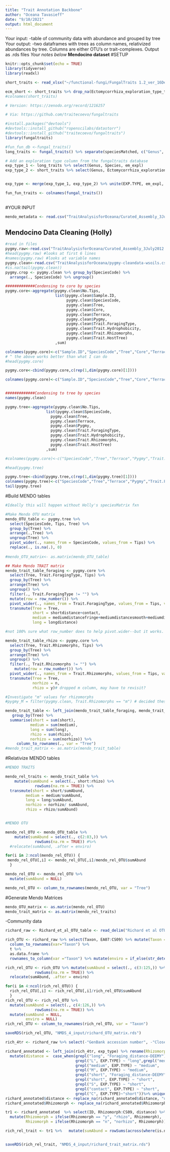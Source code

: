 ```yaml
---
title: "Trait Annotation Backbone"
author: "Oceana Tavasieff"
date: "9/10/2021"
output: html_document
---
```


Your input: -table of community data with abundance and grouped by tree
Your output: -two dataframes with trees as column names, relativized abundances by tree. Columns are either OTU's or trait-complexes. Output as .rds files
*Your notes below*
**Mendocino dataset**
#SETUP
```r
knitr::opts_chunk$set(echo = TRUE)
library(tidyverse)
library(readxl)
```
```r
short_traits <- read_xlsx("~/functional-fungi/FungalTraits 1.2_ver_16Dec_2020.xlsx") %>% rename(Genus = GENUS) 

ecm_short <- short_traits %>% drop_na(Ectomycorrhiza_exploration_type_template) %>% arrange(Genus)
#colnames(short_traits)
```

```r
# Version: https://zenodo.org/record/1216257

# Via: https://github.com/traitecoevo/fungaltraits

#install.packages("devtools")
#devtools::install_github("ropenscilabs/datastorr")
#devtools::install_github("traitecoevo/fungaltraits")
library(fungaltraits)
```

```r
#fun_fun_db <-fungal_traits()
long_traits <- fungal_traits() %>% separate(speciesMatched, c("Genus", "Species", "Subspecies", "Etc"), " ")

# Add an exploration type column from the fungaltraits database 
exp_type_1 <- long_traits %>% select(Genus, Species, em_expl)
exp_type_2 <- short_traits %>% select(Genus, Ectomycorrhiza_exploration_type_template)


exp_type <- merge(exp_type_1, exp_type_2) %>% unite(EXP.TYPE, em_expl, Ectomycorrhiza_exploration_type_template, sep = "_", na.rm=T) 

fun_fun_traits <- colnames(fungal_traits())
 
```


#YOUR INPUT
```r
mendo_metadata <- read.csv("TraitAnalysisforOceana/Curated_Assembly_3July2012.csv")
```
## Mendocino Data Cleaning (Holly)
```r
#read in files
pygmy.raw<-read.csv("TraitAnalysisforOceana/Curated_Assembly_3July2012.csv")
#head(pygmy.raw) #looks at first 6 lines
#names(pygmy.raw) #looks at variable names
pygmy.clean<-read.csv("TraitAnalysisforOceana/pygmy-cleandata-wsoils.csv")
#is.na(tail(pygmy.clean))
pygmy.crop <- pygmy.clean %>% group_by(SpeciesCode) %>% 
  arrange(., SpeciesCode) %>% ungroup()
```
```r
#############Condensing to core by species
pygmy.core<-aggregate(pygmy.clean$No.Tips,
                      list(pygmy.clean$Sample.ID,
                           pygmy.clean$SpeciesCode,
                           pygmy.clean$Tree,
                           pygmy.clean$Core,
                           pygmy.clean$Terrace,
                           pygmy.clean$Pygmy,
                           pygmy.clean$Trait.ForagingType,
                           pygmy.clean$Trait.Hydrophobicity,
                           pygmy.clean$Trait.Rhizomorphs,
                           pygmy.clean$Trait.HostTree)
                      ,sum)

colnames(pygmy.core)<-c("Sample.ID","SpeciesCode","Tree","Core","Terrace","Pygmy","Trait.ForagingType","Trait.Hydrophobicity","Trait.Rhizomorphs","Trait.HostTree","Tips")
# ^ the above works better than what I can do
#head(pygmy.core)

pygmy.core<-cbind(pygmy.core,c(rep(1,dim(pygmy.core)[1])))

colnames(pygmy.core)<-c("Sample.ID","SpeciesCode","Tree","Core","Terrace","Pygmy","Trait.ForagingType","Trait.Hydrophobicity","Trait.Rhizomorphs","Trait.HostTree","Tips","Spp")


#############Condensing to tree by species
names(pygmy.clean)

pygmy.tree<-aggregate(pygmy.clean$No.Tips,
                  list(pygmy.clean$SpeciesCode,
                    pygmy.clean$Tree,
                    pygmy.clean$Terrace,
                    pygmy.clean$Pygmy,
                    pygmy.clean$Trait.ForagingType,
                    pygmy.clean$Trait.Hydrophobicity,
                    pygmy.clean$Trait.Rhizomorphs,
                    pygmy.clean$Trait.HostTree)
                  ,sum)

#colnames(pygmy.core)<-c("SpeciesCode","Tree","Terrace","Pygmy","Trait.ForagingType","Trait.Hydrophobicity","Trait.Rhizomorphs",Tips")

#head(pygmy.tree)

pygmy.tree<-cbind(pygmy.tree,c(rep(1,dim(pygmy.tree)[1])))
colnames(pygmy.tree)<-c("SpeciesCode","Tree","Terrace","Pygmy","Trait.ForagingType","Trait.Hydrophobicity","Trait.Rhizomorphs","Trait.HostTree","Tips","Spp")
tail(pygmy.tree)
```


#Build MENDO tables
```r
#Ideally this will happen without Holly's speciesMatrix fxn

#Make Mendo OTU matrix
mendo_OTU_table <- pygmy.tree %>% 
  select(SpeciesCode, Tips, Tree) %>% 
  group_by(Tree) %>% 
  arrange(.,Tree) %>% 
  ungroup(Tree) %>% 
  pivot_wider(., names_from = SpeciesCode, values_from = Tips) %>% 
  replace(., is.na(.), 0)
  
#mendo_OTU_matrix<- as.matrix(mendo_OTU_table)

## Make Mendo TRAIT matrix
mendo_trait_table_foraging <- pygmy.core %>% 
  select(Tree, Trait.ForagingType, Tips) %>% 
  group_by(Tree) %>% 
  arrange(Tree) %>% 
  ungroup() %>% 
  filter(., Trait.ForagingType != "") %>% 
  mutate(row = row_number()) %>%
  pivot_wider(., names_from = Trait.ForagingType, values_from = Tips, values_fill = 0) %>% 
  transmute(Tree = Tree,
            short = shortdistance+contact, 
            medium = mediumdistancefringe+mediumdistancesmooth+mediumdistancemat,
            long = longdistance)

#not 100% sure what row_number does to help pivot.wider--but it works. Thanks stack overflow!

mendo_trait_table_rhizo <- pygmy.core %>% 
  select(Tree, Trait.Rhizomorphs, Tips) %>% 
  group_by(Tree) %>% 
  arrange(Tree) %>% 
  ungroup() %>% 
  filter(., Trait.Rhizomorphs != "") %>% 
    mutate(row = row_number()) %>%
  pivot_wider(., names_from = Trait.Rhizomorphs, values_from = Tips, values_fill = 0) %>% 
  transmute(Tree = Tree,
            norhizo = n,
            rhizo = y)# dropped m column, may have to revisit?

#Investigate "m" values for rhizomorphs
#pygmy_M = filter(pygmy.clean, Trait.Rhizomorphs == "m") # decided these were unknown, and to drop them.

mendo_trait_table <- left_join(mendo_trait_table_foraging, mendo_trait_table_rhizo) %>% 
   group_by(Tree) %>% 
  summarise(short = sum(short),
           medium = sum(medium),
           long = sum(long),
           rhizo = sum(rhizo),
           norhizo = sum(norhizo)) %>% 
     column_to_rownames(., var = "Tree")
#mendo_trait_matrix <- as.matrix(mendo_trait_table)
```


#Relativize MENDO tables
```r
#MENDO TRAITS

mendo_rel_traits <- mendo_trait_table %>%
    mutate(sumAbund = select(., short:rhizo) %>% 
             rowSums(na.rm = TRUE)) %>% 
  transmute(short = short/sumAbund, 
         medium = medium/sumAbund,
         long = long/sumAbund,
         norhizo = norhizo/ sumAbund, 
         rhizo = rhizo/sumAbund) 


#MENDO OTU

mendo_rel_OTU <- mendo_OTU_table %>%
    mutate(sumAbund = select(., c(2:83,)) %>% 
             rowSums(na.rm = TRUE)) #%>% 
  #relocate(sumAbund, .after = enviro)

for(i in 2:ncol(mendo_rel_OTU)) {
 mendo_rel_OTU[,i] <- mendo_rel_OTU[,i]/mendo_rel_OTU$sumAbund
  }

mendo_rel_OTU <- mendo_rel_OTU %>% 
  mutate(sumAbund = NULL)

mendo_rel_OTU <- column_to_rownames(mendo_rel_OTU, var = "Tree")  
```

#Generate Mendo Matrices
```r
mendo_OTU_matrix <- as.matrix(mendo_rel_OTU)
mendo_trait_matrix <- as.matrix(mendo_rel_traits)

```



-Community data
```r
richard_raw <- Richard_et_al_OTU_table <- read_delim("Richard et al OTU table.csv", ";", escape_double = FALSE, trim_ws = TRUE)

```

```r
rich_OTU <- richard_raw %>% select(Taxon, EA07:CS09) %>% mutate(Taxon = str_replace(Taxon, " ", "_")) %>% 
  column_to_rownames(var="Taxon") %>% 
  t %>% 
  as.data.frame %>% 
  rownames_to_column(var ="Taxon") %>% mutate(enviro = if_else(str_detect(Taxon, "E"), "arid", "mesic")) %>% relocate(enviro, .after = Taxon) 

rich_rel_OTU <- rich_OTU %>% mutate(sumAbund = select(., c(3:125,)) %>% 
             rowSums(na.rm = TRUE)) %>% 
  relocate(sumAbund, .after = enviro)

for(i in 4:ncol(rich_rel_OTU)) {
  rich_rel_OTU[,i] <- rich_rel_OTU[,i]/rich_rel_OTU$sumAbund
  }
rich_rel_OTU <- rich_rel_OTU %>% 
  mutate(sumAbund = select(., c(4:126,)) %>% 
             rowSums(na.rm = TRUE)) %>% 
  mutate(sumAbund = NULL,
         enviro = NULL)
rich_rel_OTU <- column_to_rownames(rich_rel_OTU, var = "Taxon")

saveRDS(rich_rel_OTU, "NMDS_4_input/richard_OTU_matrix.rds")

```

```r
rich_4tr <- richard_raw %>% select(-"GenBank accession number", -"Closest GenBank species", -"BLAST expected value‡") %>% separate(Taxon, c("Genus", "Species", "Etc"), " ")

richard_annotated <- left_join(rich_4tr, exp_type) %>% rename(Rhizomorph = "Rhizomorph-DEEMY") %>% unite(ID, Genus, Species, sep=" ") %>% 
  mutate(distance =  case_when(grepl("long", "Foraging_distance-DEEMY") ~ "long",
                               grepl("L", EXP.TYPE) ~ "long",grepl("medium", "Foraging_distance-DEEMY")~"medium",
                               grepl("medium", EXP.TYPE) ~ "medium",
                               grepl("M", EXP.TYPE) ~ "medium",
                               grepl("short", "Foraging_distance-DEEMY") ~ "short",
                               grepl("short", EXP.TYPE) ~ "short",
                               grepl("S", EXP.TYPE) ~ "short",
                               grepl("contact", EXP.TYPE) ~ "short",
                               grepl("C", EXP.TYPE)~"short"))%>% unique() #%>% select(-Etc, -"Foraging_distance-DEEMY", -EXP.TYPE, -Rhizomorph, distance) 
richard_annotated$distance <- replace_na(richard_annotated$distance, "unknown")
richard_annotated$Rhizomorph <- replace_na(richard_annotated$Rhizomorph, "unknown")

tr1 <- richard_annotated  %>% select(ID, Rhizomorph:CS09, distance) %>% group_by(distance, Rhizomorph) %>% summarise_at(vars(EA07:CS09), list(sum)) %>% ungroup() %>% 
  mutate(Rhizomorph = ifelse(Rhizomorph == "y", "rhizo", Rhizomorph),
         Rhizomorph = ifelse(Rhizomorph == "n", "norhizo", Rhizomorph)) %>% unite(Trait_species, distance, Rhizomorph, sep = "_" ) %>% mutate(Trait_species = as.character(.$Trait_species)) %>%  column_to_rownames("Trait_species") 

rich_rel_trait <- tr1 %>%   mutate(sumAbund = rowSums(across(where(is.numeric)))) %>%  mutate(across(everything()), . / sumAbund) %>% select(-sumAbund)


saveRDS(rich_rel_trait, "NMDS_4_input/richard_trait_matrix.rds")
```

